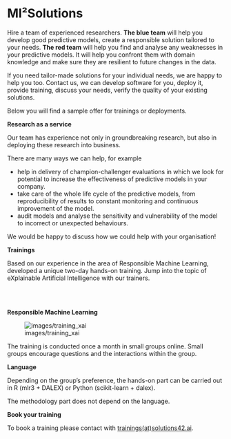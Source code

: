 # MI²Solutions  {-}

Hire a team of experienced researchers. **The blue team** will help you develop good predictive models, create a responsible solution tailored to your needs. **The red team** will help you find and analyse any weaknesses in your predictive models. It will help you confront them with domain knowledge and make sure they are resilient to future changes in the data.


If you need tailor-made solutions for your individual needs, we are happy to help you too. Contact us, we can develop software for you, deploy it, provide training, discuss your needs, verify the quality of your existing solutions.

Below you will find a sample offer for trainings or deployments.

**Research as a service**

Our team has experience not only in groundbreaking research, but also in deploying these research into business.

There are many ways we can help, for example

- help in delivery of champion-challenger evaluations in which we look for potential to increase the effectiveness of predictive models in your company.
- take care of the whole life cycle of the predictive models, from reproducibility of results to constant monitoring and continuous improvement of the model.
- audit models and analyse the sensitivity and vulnerability of the model to incorrect or unexpected behaviours.

We would be happy to discuss how we could help with your organisation!

**Trainings**

Based on our experience in the area of Responsible Machine Learning, developed a unique two-day hands-on training. Jump into the topic of eXplainable Artificial Intelligence with our trainers.

<br/>
<br/>

<script>
    document.body.classList.add("research-grants-page")
    document.querySelector(".page-inner section > *:first-child").classList.add("research-grants-layout")
</script>

**Responsible Machine Learning**

![images/training_xai](images/training_xai.png)


The training is conducted once a month in small groups online. Small groups encourage questions and the interactions within the group. 

**Language**

Depending on the group's preference, the hands-on part can be carried out in R (mlr3 + DALEX) or Python (scikit-learn + dalex). 

The methodology part does not depend on the language.

**Book your training**

To book a training please contact with [trainings(at)solutions42.ai](mailto:trainings@solutions42.ai?subject=Training%20in%20RML).

